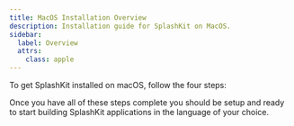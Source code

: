 ```yaml
---
title: MacOS Installation Overview
description: Installation guide for SplashKit on MacOS.
sidebar:
  label: Overview
  attrs:
    class: apple
---
```



To get SplashKit installed on macOS, follow the four steps:

<CardGrid>
  <LinkCard
    title="Install Xcode Command Line Tools"
    description="Step 1"
    href="/installation/macos/step-1/"
  />
  <LinkCard
    title="Install Language Specific Tools"
    description="Step 2"
    href="/installation/macos/step-2/"
  />
  <LinkCard
    title="Install SplashKit"
    description="Step 3"
    href="/installation/macos/step-3/"
  />
  <LinkCard
    title="Install Visual Studio Code"
    description="Step 4"
    href="/installation/macos/step-4/"
  />
</CardGrid>

Once you have all of these steps complete you should be setup and ready to
start building SplashKit applications in the language of your choice.
